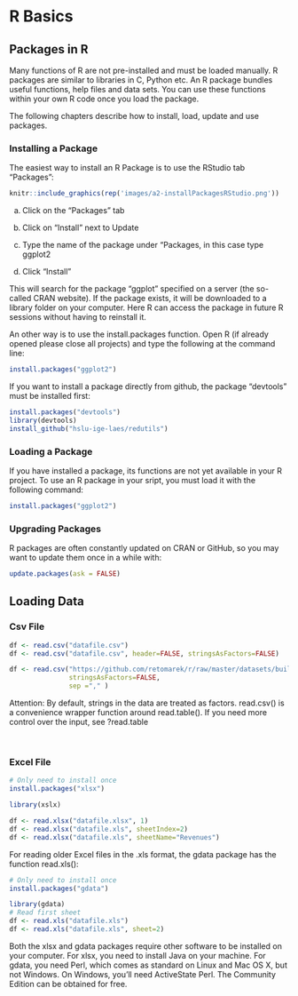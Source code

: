 # R Basics
## Packages in R {#packages}
Many functions of R are not pre-installed and must be loaded manually. R packages are similar to libraries in C, Python etc. An R package bundles useful functions, help files and data sets. You can use these functions within your own R code once you load the package.

The following chapters describe how to install, load, update and use packages.

### Installing a Package
The easiest way to install an R Package is to use the RStudio tab "Packages":

```r
knitr::include_graphics(rep('images/a2-installPackagesRStudio.png'))
```

a) Click on the “Packages” tab

b) Click on “Install” next to Update

c) Type the name of the package under “Packages, in this case type ggplot2

d) Click “Install”

This will search for the package "ggplot" specified on a server (the so-called CRAN website). If the package exists, it will be downloaded to a library folder on your computer. Here R can access the package in future R sessions without having to reinstall it.

An other way is to use the install.packages function.
Open R (if already opened please close all projects) and type the following at the command line:
```r
install.packages("ggplot2")
```

If you want to install a package directly from github, the package "devtools" must be installed first:

```r
install.packages("devtools")
library(devtools)
install_github("hslu-ige-laes/redutils")
```

### Loading a Package
If you have installed a package, its functions are not yet available in your R project. To use an R package in your sript, you must load it with the following command:

```r
install.packages("ggplot2")
```

### Upgrading Packages
R packages are often constantly updated on CRAN or GitHub, so you may want to update them once in a while with:
```r
update.packages(ask = FALSE)
```


## Loading Data
### Csv File
```r
df <- read.csv("datafile.csv")
df <- read.csv("datafile.csv", header=FALSE, stringsAsFactors=FALSE)
```
```r
df <- read.csv("https://github.com/retomarek/r/raw/master/datasets/buildingMonitoringTestDataSet.csv",
               stringsAsFactors=FALSE,
               sep ="," )
```
Attention: By default, strings in the data are treated as factors. 
read.csv() is a convenience wrapper function around read.table(). If you need more control over the input, see ?read.table

<br>

### Excel File
```r
# Only need to install once
install.packages("xlsx")

library(xslx)

df <- read.xlsx("datafile.xlsx", 1)
df <- read.xlsx("datafile.xls", sheetIndex=2)
df <- read.xlsx("datafile.xls", sheetName="Revenues")
```

For reading older Excel files in the .xls format, the gdata package has the function read.xls():
```r
# Only need to install once
install.packages("gdata")

library(gdata)
# Read first sheet
df <- read.xls("datafile.xls")
df <- read.xls("datafile.xls", sheet=2)
```

Both the xlsx and gdata packages require other software to be installed on your computer. For xlsx, you need to install Java on your machine. For gdata, you need Perl, which comes as standard on Linux and Mac OS X, but not Windows. On Windows, you’ll need ActiveState Perl. The Community Edition can be obtained for free.

<br>


